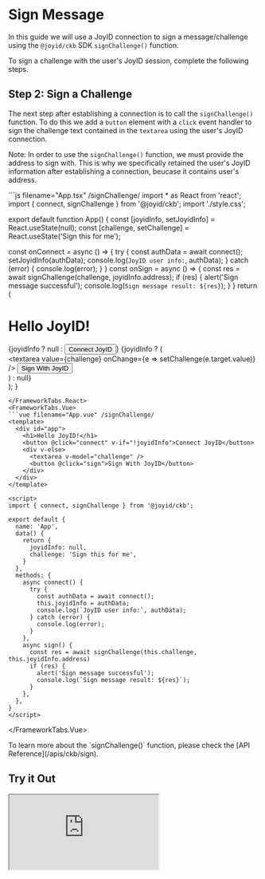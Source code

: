 
# Sign Message

In this guide we will use a JoyID connection to sign a message/challenge using the `@joyid/ckb` SDK `signChallenge()` function.

<CalloutChallengeVsMessage />

To sign a challenge with the user's JoyID session, complete the following steps.

<Step1SaveUsersJoyidInfo />

## Step 2: Sign a Challenge

The next step after establishing a connection is to call the `signChallenge()` function. To do this we add a `button` element with a `click` event handler to sign the challenge text contained in the `textarea` using the user's JoyID connection.

Note: In order to use the `signChallenge()` function, we must provide the address to sign with. This is why we specifically retained the user's JoyID information after establishing a connection, beucase it contains user's address.

<FrameworkTabs>
<FrameworkTabs.React>
```js filename="App.tsx" /signChallenge/
import * as React from 'react';
import { connect, signChallenge } from '@joyid/ckb';
import './style.css';

export default function App() {
  const [joyidInfo, setJoyidInfo] = React.useState(null);
  const [challenge, setChallenge] = React.useState('Sign this for me');

  const onConnect = async () => {
    try {
      const authData = await connect();
      setJoyidInfo(authData);
      console.log(`JoyID user info:`, authData);
    } catch (error) {
      console.log(error);
    }
  }
  const onSign = async () => {
    const res = await signChallenge(challenge, joyidInfo.address);
    if (res) {
      alert('Sign message successful');
      console.log(`Sign message result: ${res}`);
    }
  }
  return (
    <div id="app">
      <h1>Hello JoyID!</h1>
      {joyidInfo ? null : <button onClick={onConnect}>Connect JoyID</button>}
      {joyidInfo ? (
        <div>
          <textarea value={challenge} onChange={e => setChallenge(e.target.value)} />
          <button onClick={onSign}>Sign With JoyID</button>
        </div>
      ) : null}
    </div>
  );
}
```
</FrameworkTabs.React>
<FrameworkTabs.Vue>
```vue filename="App.vue" /signChallenge/
<template>
  <div id="app">
    <h1>Hello JoyID!</h1>
    <button @click="connect" v-if="!joyidInfo">Connect JoyID</button>
    <div v-else>
      <textarea v-model="challenge" />
      <button @click="sign">Sign With JoyID</button>
    </div>
  </div>
</template>

<script>
import { connect, signChallenge } from '@joyid/ckb';

export default {
  name: 'App',
  data() {
    return {
      joyidInfo: null,
      challenge: 'Sign this for me',
    }
  },
  methods: {
    async connect() {
      try {
        const authData = await connect();
        this.joyidInfo = authData;
        console.log(`JoyID user info:`, authData);
      } catch (error) {
        console.log(error);
      }
    },
    async sign() {
      const res = await signChallenge(this.challenge, this.joyidInfo.address)
      if (res) {
        alert('Sign message successful');
        console.log(`Sign message result: ${res}`);
      }
    },
  },
}
</script>
```
</FrameworkTabs.Vue>
</FrameworkTabs>

<Callout emoji="💡">
To learn more about the `signChallenge()` function, please check the [API Reference](/apis/ckb/sign).
</Callout>

## Try it Out

<ClickToActivate>
  <FrameworkTabs>
    <FrameworkTabs.React>
      <iframe className="sandbox" src="https://stackblitz.com/edit/react-joyid-ckb-sign-msg?embed=1&file=App.tsx&view=preview" />
    </FrameworkTabs.React>
    <FrameworkTabs.Vue>
      <iframe className="sandbox" src="https://stackblitz.com/edit/vue-joyid-ckb-sign-msg?embed=1&file=App.vue&view=preview" />
    </FrameworkTabs.Vue>
  </FrameworkTabs>
</ClickToActivate>